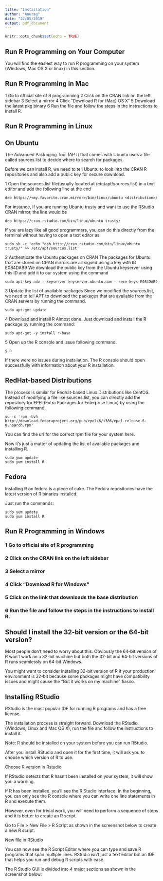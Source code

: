 ```yaml
---
title: "Installation"
author: "Anurag"
date: "22/05/2019"
output: pdf_document
---
```


```r
knitr::opts_chunk$set(echo = TRUE)
```

## Run R Programming on Your Computer

You will find the easiest way to run R programming on your system (Windows, Mac OS X or linux) in this section.

## Run R Programming in Mac
1 Go to official site of R programming
2 Click on the CRAN link on the left sidebar
3 Select a mirror
4 Click “Download R for (Mac) OS X”
5 Download the latest pkg binary
6 Run the file and follow the steps in the instructions to install R.

## Run R Programming in Linux

## On Ubuntu
The Advanced Packaging Tool (APT) that comes with Ubuntu uses a file called sources.list to decide where to search for packages.

Before we can install R, we need to tell Ubuntu to look into the CRAN R repositories and also add a public key for secure download.

1 Open the sources.list file(usually located at /etc/apt/sources.list) in a text editor and add the following line at the end
```
deb https://<my.favorite.cran.mirror>/bin/linux/ubuntu <distribution>/
```
For instance, If you are running Ubuntu trusty and want to use the RStudio CRAN mirror, the line would be

```
deb https://cran.rstudio.com/bin/linux/ubuntu trusty/
```

If you are lazy like all good programmers, you can do this directly from the terminal without having to open a text editor as

```
sudo sh -c 'echo "deb http://cran.rstudio.com/bin/linux/ubuntu trusty/" >> /etc/apt/sources.list'

```

2 Authenticate the Ubuntu packages on CRAN
The packages for Ubuntu that are stored on CRAN mirrors are all signed using a key with ID E084DAB9
We download the public key from the Ubuntu keyserver using this ID and add it to our system using the command

```
sudo apt-key adv --keyserver keyserver.ubuntu.com --recv-keys E084DAB9
```

3 Update the list of available packages
Since we modified the sources.list, we need to tell APT to download the packages that are available from the CRAN servers by running the command.
```
sudo apt-get update
```

4 Download and install R
Almost done. Just download and install the R package by running the command:
```
sudo apt-get -y install r-base
```

5 Open up the R console and issue following command.

```
$ R
```

If there were no issues during installation. The R console should open successfully with information about your R installation.

## RedHat-based Distributions
The process is similar for Redhat-based Linux Distributions like CentOS. Instead of modifying a file like sources.list, you can directly add the repository for EPEL(Extra Packages for Enterprise Linux) by using the following command.
```
su -c 'rpm -Uvh http://download.fedoraproject.org/pub/epel/6/i386/epel-release-6-8.noarch.rpm'
```

You can find the url for the correct rpm file for your system here.

Now it’s just a matter of updating the list of available packages and installing R.

```
sudo yum update
sudo yum install R
```

## Fedora
Installing R on fedora is a piece of cake. The Fedora repositories have the latest version of R binaries installed.

Just run the commands:
```
sudo yum update
sudo yum install R
```
## Run R Programming in Windows
### 1 Go to official site of R programming
### 2 Click on the CRAN link on the left sidebar
### 3 Select a mirror
### 4 Click “Download R for Windows”
### 5 Click on the link that downloads the base distribution
### 6 Run the file and follow the steps in the instructions to install R.

## Should I install the 32-bit version or the 64-bit version?
Most people don’t need to worry about this. Obviously the 64-bit version of R won’t work on a 32-bit machine but both the 32-bit and 64-bit versions of R runs seamlessly on 64-bit Windows.

You might want to consider installing 32-bit version of R if your production environment is 32-bit because some packages might have compatibility issues and might cause the “But it works on my machine” fiasco.

## Installing RStudio
RStudio is the most popular IDE for running R programs and has a free license.

The installation process is straight forward. Download the RStudio (Windows, Linux and Mac OS X), run the file and follow the instructions to install it.

Note: R should be installed on your system before you can run RStudio.

After you install RStudio and open it for the first time, it will ask you to choose which version of R to use.

Choose R version in Rstudio

If RStudio detects that R hasn’t been installed on your system, it will show you a warning.

If R has been installed, you’ll see the R Studio interface. In the beginning, you can only see the R console where you can write one line statements in R and execute them.

However, even for trivial work, you will need to perform a sequence of steps and it is better to create an R script.

Go to File > New File > R Script as shown in the screenshot below to create a new R script.

New file in RStudio

You can now see the R Script Editor where you can type and save R programs that span multiple lines. RStudio isn’t just a text editor but an IDE that helps you run and debug R scripts with ease.

The R Studio GUI is divided into 4 major sections as shown in the screenshot below:



 